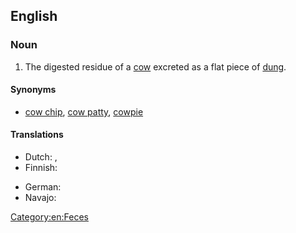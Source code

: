 ==English==

===Noun===
{{en-noun}}

# The digested residue of a [[cow]] excreted as a flat piece of [[dung]].

====Synonyms====
* [[cow chip]], [[cow patty]], [[cowpie]]

====Translations====
{{trans-top|digested residue of a cow}}
* Dutch: {{t+|nl|koeienvlaai|m}}, {{t+|nl|flats|m}}
* Finnish: {{t+|fi|lehmänläjä}}
{{trans-mid}}
* German: {{t+|de|Kuhfladen|m}}
* Navajo: {{t|nv|béégashii bichaan}}
{{trans-bottom}}

[[Category:en:Feces]]